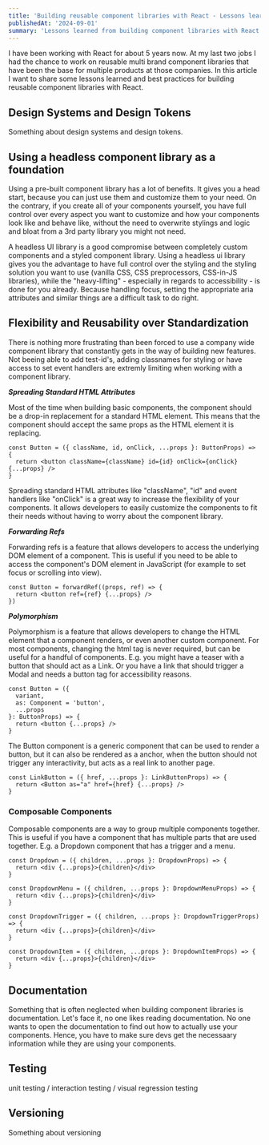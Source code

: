 ```yaml
---
title: 'Building reusable component libraries with React - Lessons learned'
publishedAt: '2024-09-01'
summary: 'Lessons learned from building component libraries with React'
---
```


I have been working with React for about 5 years now.
At my last two jobs I had the chance to work on reusable multi brand component libraries that have been the base for multiple products at those companies.
In this article I want to share some lessons learned and best practices for building reusable component libraries with React.

## Design Systems and Design Tokens

Something about design systems and design tokens.

## Using a headless component library as a foundation

Using a pre-built component library has a lot of benefits. It gives you a head start, because you can just use them and customize them to your need.
On the contrary, if you create all of your components yourself, you have full control over every aspect you want to customize and how your components look like and behave like, without the need to overwrite stylings and logic and bloat from a 3rd party library you might not need.

A headless UI library is a good compromise between completely custom components and a styled component library.
Using a headless ui library gives you the advantage to have full control over the styling and the styling solution you want to use (vanilla CSS, CSS preprocessors, CSS-in-JS libraries), while the "heavy-lifting" - especially in regards to accessibility - is done for you already. Because handling focus, setting the appropriate aria attributes and similar things are a difficult task to do right.

## Flexibility and Reusability over Standardization

There is nothing more frustrating than been forced to use a company wide component library that constantly gets in the way of building new features.
Not beeing able to add test-id's, adding classnames for styling or have access to set event handlers are extremly limiting when working with a component library.

**_Spreading Standard HTML Attributes_**

Most of the time when building basic components, the component should be a drop-in replacement for a standard HTML element.
This means that the component should accept the same props as the HTML element it is replacing.

```tsx
const Button = ({ className, id, onClick, ...props }: ButtonProps) => {
  return <button className={className} id={id} onClick={onClick} {...props} />
}
```

Spreading standard HTML attributes like "className", "id" and event handlers like "onClick" is a great way to increase the flexibility of your components.
It allows developers to easily customize the components to fit their needs without having to worry about the component library.

**_Forwarding Refs_**

Forwarding refs is a feature that allows developers to access the underlying DOM element of a component.
This is useful if you need to be able to access the component's DOM element in JavaScript (for example to set focus or scrolling into view).

```tsx
const Button = forwardRef((props, ref) => {
  return <button ref={ref} {...props} />
})
```

**_Polymorphism_**

Polymorphism is a feature that allows developers to change the HTML element that a component renders, or even another custom component.
For most components, changing the html tag is never required, but can be useful for a handful of components.
E.g. you might have a teaser with a button that should act as a Link.
Or you have a link that should trigger a Modal and needs a button tag for accessibility reasons.

```tsx
const Button = ({
  variant,
  as: Component = 'button',
  ...props
}: ButtonProps) => {
  return <button {...props} />
}
```

The Button component is a generic component that can be used to render a button, but it can also be rendered as a anchor, when the button should not trigger any interactivity, but acts as a real link to another page.

```tsx
const LinkButton = ({ href, ...props }: LinkButtonProps) => {
  return <Button as="a" href={href} {...props} />
}
```

### Composable Components

Composable components are a way to group multiple components together.
This is useful if you have a component that has multiple parts that are used together.
E.g. a Dropdown component that has a trigger and a menu.

```tsx
const Dropdown = ({ children, ...props }: DropdownProps) => {
  return <div {...props}>{children}</div>
}
```

```tsx
const DropdownMenu = ({ children, ...props }: DropdownMenuProps) => {
  return <div {...props}>{children}</div>
}
```

```tsx
const DropdownTrigger = ({ children, ...props }: DropdownTriggerProps) => {
  return <div {...props}>{children}</div>
}
```

```tsx
const DropdownItem = ({ children, ...props }: DropdownItemProps) => {
  return <div {...props}>{children}</div>
}
```

## Documentation

Something that is often neglected when building component libraries is documentation. Let's face it, no one likes reading documentation. No one wants to open the documentation to find out how to actually use your components.
Hence, you have to make sure devs get the necessaary information while they are using your components.

## Testing

unit testing / interaction testing / visual regression testing

## Versioning

Something about versioning
